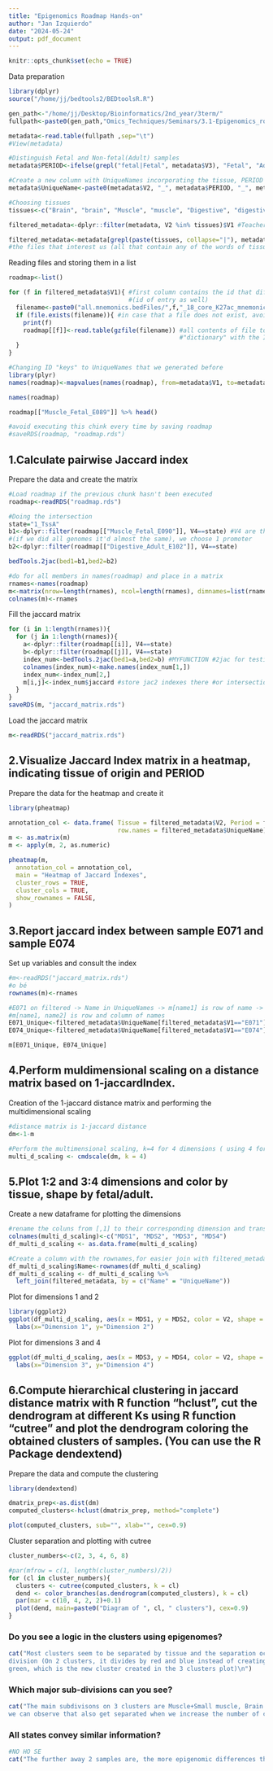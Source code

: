 ```yaml
---
title: "Epigenomics Roadmap Hands-on"
author: "Jan Izquierdo"
date: "2024-05-24"
output: pdf_document
---
```


```r
knitr::opts_chunk$set(echo = TRUE)
```

Data preparation
```r
library(dplyr)
source("/home/jj/bedtools2/BEDtoolsR.R")

gen_path<-"/home/jj/Desktop/Bioinformatics/2nd_year/3term/"
fullpath<-paste0(gen_path,"Omics_Techniques/Seminars/3.1-Epigenomics_roadmap/metadata.roadmap_clean.txt")

metadata<-read.table(fullpath ,sep="\t")
#View(metadata)

#Distinguish Fetal and Non-fetal(Adult) samples
metadata$PERIOD<-ifelse(grepl("fetal|Fetal", metadata$V3), "Fetal", "Adult")

#Create a new column with UniqueNames incorporating the tissue, PERIOD and ID information
metadata$UniqueName<-paste0(metadata$V2, "_", metadata$PERIOD, "_", metadata$V1)

#Choosing tissues
tissues<-c("Brain", "brain", "Muscle", "muscle", "Digestive", "digestive", "Heart", "heart") 

filtered_metadata<-dplyr::filter(metadata, V2 %in% tissues)$V1 #Teacher's method

filtered_metadata<-metadata[grepl(paste(tissues, collapse="|"), metadata$V2)==TRUE,] #database of only 
#the files that interest us (all that contain any of the words of tissues in column metadata$V2)
```

Reading files and storing them in a list
```r
roadmap<-list()

for (f in filtered_metadata$V1){ #first column contains the id that differs the files from each other 
                                 #(id of entry as well)
  filename<-paste0("all.mnemonics.bedFiles/",f,"_18_core_K27ac_mnemonics.bed.gz") #f is the ids
  if (file.exists(filename)){ #in case that a file does not exist, avoid errors
    print(f)
    roadmap[[f]]<-read.table(gzfile(filename)) #all contents of file to roadmap 
                                               #"dictionary" with the ID as key
  }
}

#Changing ID "keys" to UniqueNames that we generated before
library(plyr)
names(roadmap)<-mapvalues(names(roadmap), from=metadata$V1, to=metadata$UniqueName)
```
```r
names(roadmap)

roadmap[["Muscle_Fetal_E089"]] %>% head()

#avoid executing this chink every time by saving roadmap
#saveRDS(roadmap, "roadmap.rds")
```

## 1.Calculate pairwise Jaccard index

Prepare the data and create the matrix
```r
#Load roadmap if the previous chunk hasn't been executed
roadmap<-readRDS("roadmap.rds")

#Doing the intersection
state="1_TssA"
b1<-dplyr::filter(roadmap[["Muscle_Fetal_E090"]], V4==state) #V4 are the promoters 
#(if we did all genomes it'd almost the same), we choose 1 promoter
b2<-dplyr::filter(roadmap[["Digestive_Adult_E102"]], V4==state)

bedTools.2jac(bed1=b1,bed2=b2)

#do for all members in names(roadmap) and place in a matrix
rnames<-names(roadmap)
m<-matrix(nrow=length(rnames), ncol=length(rnames), dimnames=list(rnames)) #matrix of rnames dimensions
colnames(m)<-rnames
```

Fill the jaccard matrix
```r

for (i in 1:length(rnames)){
  for (j in 1:length(rnames)){
    a<-dplyr::filter(roadmap[[i]], V4==state)
    b<-dplyr::filter(roadmap[[j]], V4==state)
    index_num<-bedTools.2jac(bed1=a,bed2=b) #MYFUNCTION #2jac for testing
    colnames(index_num)<-make.names(index_num[1,])
    index_num<-index_num[2,]
    m[i,j]<-index_num$jaccard #store jac2 indexes there #or intersection?
  }
}
saveRDS(m, "jaccard_matrix.rds")
```

Load the jaccard matrix
```r
m<-readRDS("jaccard_matrix.rds")
```

## 2.Visualize Jaccard Index matrix in a heatmap, indicating tissue of origin and PERIOD

Prepare the data for the heatmap and create it
```r
library(pheatmap)

annotation_col <- data.frame( Tissue = filtered_metadata$V2, Period = filtered_metadata$PERIOD, 
                              row.names = filtered_metadata$UniqueName)
m <- as.matrix(m)
m <- apply(m, 2, as.numeric)

pheatmap(m,
  annotation_col = annotation_col,
  main = "Heatmap of Jaccard Indexes",
  cluster_rows = TRUE,
  cluster_cols = TRUE,
  show_rownames = FALSE,
)
```

## 3.Report jaccard index between sample E071 and sample E074

Set up variables and consult the index
```r
#m<-readRDS("jaccard_matrix.rds")
#o bé
rownames(m)<-rnames

#E071 on filtered -> Name in UniqueNames -> m[name1] is row of name -> m[name1, name2] 
#m[name1, name2] is row and column of names
E071_Unique<-filtered_metadata$UniqueName[filtered_metadata$V1=="E071"]
E074_Unique<-filtered_metadata$UniqueName[filtered_metadata$V1=="E074"]

m[E071_Unique, E074_Unique]
```

## 4.Perform muldimensional scaling on a distance matrix based on 1-jaccardIndex.

Creation of the 1-jaccard distance matrix and performing the multidimensional scaling
```r
#distance matrix is 1-jaccard distance
dm<-1-m

#Perform the multimensional scaling, k=4 for 4 dimensions ( using 4 for the next exercise )
multi_d_scaling <- cmdscale(dm, k = 4)

```

## 5.Plot 1:2 and 3:4 dimensions and color by tissue, shape by fetal/adult.

Create a new dataframe for plotting the dimensions
```r
#rename the coluns from [,1] to their corresponding dimension and transorm it into a dataframe
colnames(multi_d_scaling)<-c("MDS1", "MDS2", "MDS3", "MDS4")
df_multi_d_scaling <- as.data.frame(multi_d_scaling)

#Create a column with the rownames,for easier join with filtered_metadata(needed for PERIOD and tissue)
df_multi_d_scaling$Name<-rownames(df_multi_d_scaling)
df_multi_d_scaling <- df_multi_d_scaling %>%
  left_join(filtered_metadata, by = c("Name" = "UniqueName"))
```

Plot for dimensions 1 and 2
```r
library(ggplot2)
ggplot(df_multi_d_scaling, aes(x = MDS1, y = MDS2, color = V2, shape = PERIOD))+geom_point(size = 5)+
  labs(x="Dimension 1", y="Dimension 2")
```

Plot for dimensions 3 and 4
```r
ggplot(df_multi_d_scaling, aes(x = MDS3, y = MDS4, color = V2, shape = PERIOD))+geom_point(size = 5)+
  labs(x="Dimension 3", y="Dimension 4")
```

## 6.Compute hierarchical clustering in jaccard distance matrix with R function “hclust”, cut the dendrogram at different Ks using R function “cutree” and plot the dendrogram coloring the obtained clusters of samples. (You can use the R Package dendextend)

Prepare the data and compute the clustering
```r
library(dendextend)

dmatrix_prep<-as.dist(dm)
computed_clusters<-hclust(dmatrix_prep, method="complete")

plot(computed_clusters, sub="", xlab="", cex=0.9)
```

Cluster separation and plotting with cutree
```r

cluster_numbers<-c(2, 3, 4, 6, 8)

#par(mfrow = c(1, length(cluster_numbers)/2))
for (cl in cluster_numbers){
  clusters <- cutree(computed_clusters, k = cl)
  dend <- color_branches(as.dendrogram(computed_clusters), k = cl)
  par(mar = c(10, 4, 2, 2)+0.1)
  plot(dend, main=paste0("Diagram of ", cl, " clusters"), cex=0.9)
}

```

### Do you see a logic in the clusters using epigenomes?

```r
cat("Most clusters seem to be separated by tissue and the separation occurs by earliest branch 
division (On 2 clusters, it divides by red and blue instead of creating a division out of 
green, which is the new cluster created in the 3 clusters plot)\n")
```

### Which major sub-divisions can you see?

```r
cat("The main subdivisons on 3 clusters are Muscle+Small muscle, Brain and Digestive+Heart, which 
we can observe that also get separated when we increase the number of clusters in later plots\n")
```

### All states convey similar information?

```r
#NO HO SE
cat("The further away 2 samples are, the more epigenomic differences they present.\n")
```